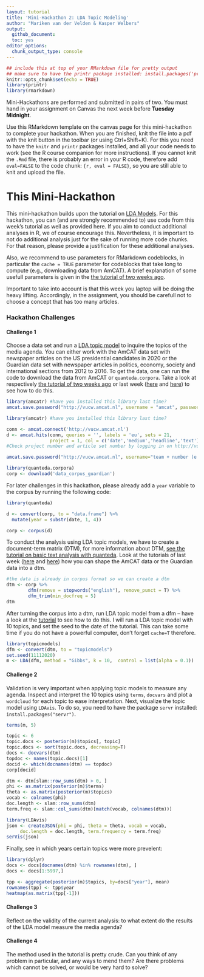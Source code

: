 ```yaml
---
layout: tutorial
title: 'Mini-Hackathon 2: LDA Topic Modeling'
author: "Mariken van der Velden & Kasper Welbers"
output:
  github_document:
  toc: yes
editor_options: 
  chunk_output_type: console
---
```

  
```r
## include this at top of your RMarkdown file for pretty output
## make sure to have the printr package installed: install.packages('printr')
knitr::opts_chunk$set(echo = TRUE)
library(printr)
library(rmarkdown)
```

Mini-Hackathons are performed and submitted in pairs of two. 
You must hand in your assignment on Canvas the next week before **Tuesday Midnight**.

Use this RMarkdown template on the canvas page for this mini-hackathon to complete your hackathon.
When you are finished, knit the file into a pdf with the knit button in the toolbar (or using Ctrl+Shift+K).
For this you need to have the `knitr` and `printr` packages installed, and all your code needs to work (see the R course companion for more instructions).
If you cannot knit the `.Rmd` file, there is probably an error in your R code, therefore add `eval=FALSE` to the code chunk: `{r, eval = FALSE}`, so you are still able to knit and upload the file.

# This Mini-Hackathon
This mini-hackathon builds upon the tutorial on [LDA Models](https://github.com/ccs-amsterdam/r-course-material/blob/master/tutorials/r_text_lda.md). 
For this hackathon, you can (and are strongly recommended to) use code from this week's tutorial as well as provided here.
If you aim to conduct additional analyses in R, we of course encourage this.
Nevertheless, it is important to not do additional analysis just for the sake of running more code chunks. 
For that reason, please provide a justification for these additional analyses.

Also, we recommend to use parameters for RMarkdown codeblocks, in particular the `cache = TRUE` parameter for codeblocks that take long to compute (e.g., downloading data from AmCAT). 
A brief explanation of some usefull parameters is given in the [the tutorial of two weeks ago](https://github.com/MarikenvdVelden/Replication-Hackathons/blob/main/Intro-to-rmd-and-data-retrieval.md).

Important to take into account is that this week you laptop will be doing the heavy lifting. 
Accordingly, in the assignment, you should be carefull not to choose a concept that has too many articles. 

### Hackathon Challenges

#### Challenge 1
Choose a data set and run a [LDA topic model](https://github.com/ccs-amsterdam/r-course-material/blob/master/tutorials/r_text_lda.md) to inquire the topics of the media agenda. 
You can either work with the AmCAT data set with newspaper articles on the US presidential candidates in 2020 or the Guardian data set with newspaper articles in politics, economy, society and international sections from 2012 to 2016.
To get the data, one can run the code to download the data from AmCAT or `quanteda.corpora`.
Take a look at respectively [the tutorial of two weeks ago](https://github.com/MarikenvdVelden/Replication-Hackathons/blob/main/Intro-to-rmd-and-data-retrieval.md) or last week ([here](https://github.com/MarikenvdVelden/Replication-Hackathons/blob/main/Mini-Hackathon1.md) and [here](https://github.com/MarikenvdVelden/Replication-Hackathons/blob/main/Mini-Hackathon1-Guardian.md)) to see how to do this.

```r
library(amcatr) #have you installed this library last time?
amcat.save.password("http://vucw.amcat.nl", username = "amcat", password = "amcat")
```
```r
library(amcatr) #have you installed this library last time?

conn <- amcat.connect('http://vucw.amcat.nl')
d <- amcat.hits(conn, queries = '', labels = 'eu', sets = 21, 
                project = 1, col = c('date','medium','headline','text')) 
#Check project number and article set number by logging in on http://vucw.amcat.nl/
```

```r
amcat.save.password("http://vucw.amcat.nl", username="team + number (e.g. team01)", password="team + number (e.g. team01)")
```

```r
library(quanteda.corpora)
corp <- download('data_corpus_guardian')
```

For later challenges in this hackathon, please already add a `year` variable to the corpus by running the following code:

```r
library(quanteda)

d <- convert(corp, to = "data.frame") %>%
  mutate(year = substr(date, 1, 4))

corp <- corpus(d)
```

To conduct the analysis using LDA topic models, we have to create a document-term matrix (DTM), for more information about DTM, [see the tutorial on basic text analysis with quanteda](https://github.com/ccs-amsterdam/r-course-material/blob/master/tutorials/R_text_3_quanteda.md).
Look at the tutorials of last week ([here](https://github.com/MarikenvdVelden/Replication-Hackathons/blob/main/Mini-Hackathon1.md) and [here](https://github.com/MarikenvdVelden/Replication-Hackathons/blob/main/Mini-Hackathon1-Guardian.md)) how you can shape the AmCAT data or the Guardian data into a dtm.

```r
#the data is already in corpus format so we can create a dtm
dtm <- corp %>% 
        dfm(remove = stopwords("english"), remove_punct = T) %>% 
        dfm_trim(min_docfreq = 5)
dtm
```

After turning the corpus into a dtm, run LDA topic model from a dfm -- have a look at the [tutorial](https://github.com/ccs-amsterdam/r-course-material/blob/master/tutorials/r_text_lda.md) to see how to do this.
I will run a LDA topic model with 10 topics, and set the seed to the date of the tutorial.
This can take some time if you do not have a powerful computer, don't forget `cache=T` therefore.

```r
library(topicmodels)
dfm <- convert(dtm, to = "topicmodels") 
set.seed(11112020)
m <- LDA(dfm, method = "Gibbs", k = 10,  control = list(alpha = 0.1))
```

#### Challenge 2
Validation is very important when applying topic models to measure any agenda.
Inspect and interpret the 10 topics using `terms`, `docvars` and plot a `wordcloud` for each topic to ease interpretation.
Next, visualize the topic model using `LDAvis`.
To do so, you need to have the package `servr` installed: `install.packages("servr")`.

```r
terms(m, 5)

topic <- 6
topic.docs <- posterior(m)$topics[, topic] 
topic.docs <- sort(topic.docs, decreasing=T)
docs <- docvars(dtm)
topdoc <- names(topic.docs)[1]
docid <- which(docnames(dtm) == topdoc)
corp[docid]

dtm <- dtm[slam::row_sums(dtm) > 0, ]
phi <- as.matrix(posterior(m)$terms)
theta <- as.matrix(posterior(m)$topics)
vocab <- colnames(phi)
doc.length <- slam::row_sums(dtm)
term.freq <- slam::col_sums(dtm)[match(vocab, colnames(dtm))]

library(LDAvis)
json <- createJSON(phi = phi, theta = theta, vocab = vocab,
     doc.length = doc.length, term.frequency = term.freq)
serVis(json) 
```

Finally, see in which years certain topics were more prevelent: 

```r
library(dplyr)
docs <- docs[docnames(dtm) %in% rownames(dtm), ]
docs <- docs[1:5997,]

tpp <- aggregate(posterior(m)$topics, by=docs["year"], mean)
rownames(tpp) <- tpp$year
heatmap(as.matrix(tpp[-1]))
```


#### Challenge 3
Reflect on the validity of the current analysis: to what extent do the results of the LDA model measure the media agenda?

#### Challenge 4
The method used in the tutorial is pretty crude. Can you think of any problem in particular, and any ways to mend them? Are there problems which cannot be solved, or would be very hard to solve?
